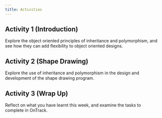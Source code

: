 ```yaml
---
title: Activities
---
```


## Activity 1 (Introduction)

Explore the object oriented principles of inheritance and polymorphism, and see how they can add flexibility to object oriented designs.

## Activity 2 (Shape Drawing)

Explore the use of inheritance and polymorphism in the design and development of the shape drawing program.

## Activity 3 (Wrap Up)

Reflect on what you have learnt this week, and examine the tasks to complete in OnTrack.